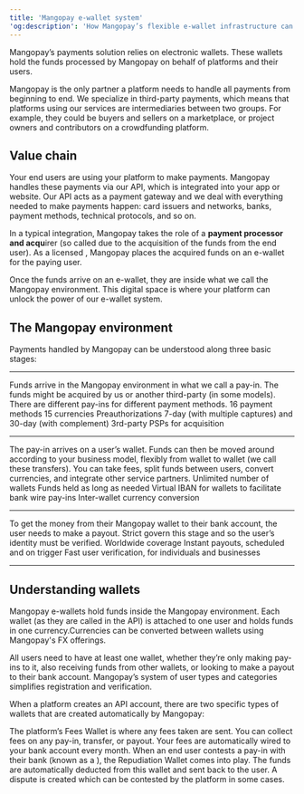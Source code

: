```yaml
---
title: 'Mangopay e-wallet system'  
'og:description': 'How Mangopay’s flexible e-wallet infrastructure can supercharge your payment flows.'  
---
```

  
  

Mangopay’s payments solution relies on electronic wallets. These wallets hold the funds processed by Mangopay on behalf of platforms and their users.  

Mangopay is the only partner a platform needs to handle all payments from beginning to end. We specialize in third-party payments, which means that platforms using our services are intermediaries between two groups. For example, they could be buyers and sellers on a marketplace, or project owners and contributors on a crowdfunding platform.  

## Value chain  

Your end users are using your platform to make payments. Mangopay handles these payments via our API, which is integrated into your app or website. Our API acts as a payment gateway and we deal with everything needed to make payments happen: card issuers and networks, banks, payment methods, technical protocols, and so on.   

In a typical integration, Mangopay takes the role of a **payment processor** **and acqu**irer (so called due to the acquisition of the funds from the end user). As a licensed <Emi content="electronic money institution (EMI)" />, Mangopay places the acquired funds on an e-wallet for the paying user.  

Once the funds arrive on an e-wallet, they are inside what we call the Mangopay environment. This digital space is where your platform can unlock the power of our e-wallet system.  

## The Mangopay environment  

Payments handled by Mangopay can be understood along three basic stages:<hr /> 

<CardGroup cols={2}>  
    <Card title="Pay-in">  
        Funds arrive in the Mangopay environment in what we call a pay-in. The funds might be acquired by us or another third-party <Psp content="PSP" /> (in some models). There are different pay-ins for different payment methods.
    </Card>  
    <Card title="Key features">  
        16 payment methods
        15 currencies
        Preauthorizations 7-day (with multiple captures) and 30-day (with complement)  
        3rd-party PSPs for acquisition
    </Card>  
</CardGroup><hr /> 

<CardGroup cols={2}>  
    <Card title="Wallet">  
        The pay-in arrives on a user’s wallet. Funds can then be moved around according to your business model, flexibly from wallet to wallet (we call these transfers). You can take fees, split funds between users, convert currencies, and integrate other service partners.
    </Card>  
    <Card title="Key features">  
        Unlimited number of wallets
        Funds held as long as needed
        Virtual IBAN for wallets to facilitate bank wire pay-ins
        Inter-wallet currency conversion
    </Card>  
</CardGroup><hr /> 

<CardGroup cols={2}>  
    <Card title="Payout">  
        To get the money from their Mangopay wallet to their bank account, the user needs to make a payout. Strict <Aml content="AML rules" /> govern this stage and so the user’s identity must be verified.  
    </Card>  
    <Card title="Key features">  
        Worldwide coverage
        Instant payouts, scheduled and on trigger
        Fast user verification, for individuals and businesses
    </Card>  
</CardGroup>

<hr />  

## Understanding wallets  

Mangopay e-wallets hold funds inside the Mangopay environment. Each wallet (as they are called in the API) is attached to one user and holds funds in one currency.Currencies can be converted between wallets using Mangopay's FX offerings.  

All users need to have at least one wallet, whether they’re only making pay-ins to it, also receiving funds from other wallets, or looking to make a payout to their bank account. Mangopay’s system of user types and categories simplifies registration and verification.  

When a platform creates an API account, there are two specific types of wallets that are created automatically by Mangopay: 

<CardGroup cols={2}>  
    <Card title="Fees Wallet">  
        The platform’s Fees Wallet is where any fees taken are sent. You can collect fees on any pay-in, transfer, or payout.  
        Your fees are automatically wired to your bank account every month.  
    </Card>  
    <Card title="Repudiation Wallet">  
        When an end user contests a pay-in with their bank (known as a <Chargeback content="chargeback" />), the Repudiation Wallet comes into play. The funds are automatically deducted from this wallet and sent back to the user. A dispute is created which can be contested by the platform in some cases.  
    </Card>  
</CardGroup>